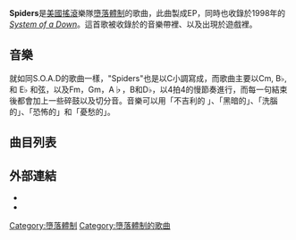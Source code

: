 {{unreferenced|time=2015-05-06T16:18:19+00:00}}
{{Infobox single
 | Name           = Spiders
 | Cover          = <!-- 檔案不存在 Soadspiders.jpg ，可從英文維基百科取得 -->
 | Artist         = [[墮落體制|墮落體制]]
 | from Album     = [[System_Of_A_Down_(專輯)|System Of A Down]]
 | Released       = February 1999
 | Format         = [[Compact_disc|CD]]
 | Recorded    = November 1997 - March 1998
 | Genre          = [[另類金屬|另類金屬]]
 | Length         = 3:35
 | Label          = [[American_Recordings_(US)|American]]
 | Writer         = [[塞爾吉·坦吉安|塞爾吉·坦吉安]], [[達倫·馬拉基安|達倫·馬拉基安]]
 | Producer       = [[瑞克·魯賓|瑞克·魯賓]], [[墮落體制|墮落體制]]
 | Last single    = "[[Sugar_(歌曲)|Sugar]]"<br/>(1998)
 | This single    = "'''Spiders'''"<br/>(1999)
 | Next single    = "[[Chop_Suey!_(歌曲)|Chop Suey!]]"<br/>(2001)
 | Misc           = {{External music video|{{Youtube|SqZNMvIEHhs|"Spiders"}}}}
}}

'''Spiders'''是[[美國|美國]][[搖滾|搖滾]]樂隊[[墮落體制|墮落體制]]的歌曲，此曲製成EP，同時也收錄於1998年的''[[System_Of_A_Down_(專輯)|System of a Down]]''。這首歌被收錄於{{Link-en|Scream 3|Scream 3|Scream 3}}的音樂帶裡、以及出現於{{Link-en|Rock Band 4|Rock Band 4|Rock Band 4}}遊戲裡。

== 音樂 ==
就如同S.O.A.D的歌曲一樣，"Spiders"也是以C小調寫成，而歌曲主要以Cm, B♭, 和 E♭ 和弦，以及Fm，Gm，A♭，B和D♭，以4拍4的慢節奏進行，而每一句結束後都會加上一些碎鼓以及切分音。音樂可以用「不吉利的
」、「黑暗的」、「洗腦的」、「恐怖的」和「憂愁的」。

== 曲目列表 ==
{{tracklist|collapsed=
|title1=Spiders                                   |lyrics1=坦吉安       |music1=馬拉基安            |length1=3:35
}}

==外部連結==
*{{youtube|SqZNMvIEHhs|Spiders 音樂錄像}}
*{{youtube|Ee52ezoNA9w|在Conan O'Brien節目上的現場版本}}


{{song-stub}}

{{DEFAULTSORT:Spiders (歌曲)}}
[[Category:墮落體制|Category:墮落體制]]
[[Category:墮落體制的歌曲|Category:墮落體制的歌曲]]